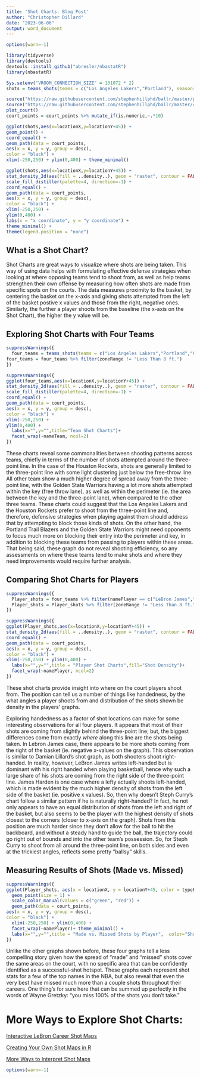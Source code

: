 ---
title: 'Shot Charts: Blog Post'
author: "Christopher Dillard"
date: "2023-06-06"
output: word_document
---

```{r,include=FALSE}
options(warn=-1)
```

```{r, include=FALSE, message=FALSE}
library(tidyverse)
library(devtools)
devtools::install_github("abresler/nbastatR")
library(nbastatR)
```
```{r, include=FALSE, message=FALSE}
Sys.setenv("VROOM_CONNECTION_SIZE" = 131072 * 2)
shots = teams_shots(teams = c("Los Angeles Lakers","Portland"), seasons = 2019)
```

```{r, include=FALSE, message=FALSE}
source("https://raw.githubusercontent.com/stephenhillphd/ballr/master/plot_court.R")
source("https://raw.githubusercontent.com/stephenhillphd/ballr/master/court_themes.R")
plot_court()
court_points = court_points %>% mutate_if(is.numeric,~.*10)
```

```{r, include=FALSE, message=FALSE}
ggplot(shots,aes(x=locationX,y=locationY+45)) +
geom_point() +
coord_equal() +
geom_path(data = court_points,
aes(x = x, y = y, group = desc),
color = "black") +
xlim(-250,250) + ylim(0,400) + theme_minimal()
```


```{r, include=FALSE, message=FALSE}
ggplot(shots,aes(x=locationX,y=locationY+45)) +
stat_density_2d(aes(fill = ..density..), geom = "raster", contour = FALSE) +
scale_fill_distiller(palette=4, direction=-1) +
coord_equal() +
geom_path(data = court_points,
aes(x = x, y = y, group = desc),
color = "black") +
xlim(-250,250) +
ylim(0,400) +
labs(x = "x coordinate", y = "y coordinate") +
theme_minimal() +
theme(legend.position = "none")
```

## What is a Shot Chart?

Shot Charts are great ways to visualize where shots are being taken. This way of using data helps with formulating effective defense strategies when looking at where opposing teams tend to shoot from, as well as help teams strengthen their own offense by measuring how often shots are made from specific spots on the courts. The data measures proximity to the basket, by centering the basket on the x-axis and giving shots attempted from the left of the basket postive x values and those from the right, negative ones. Similarly, the further a player shoots from the baseline (the x-axis on the Shot Chart), the higher the y value will be.     

## Exploring Shot Charts with Four Teams


```{r, include=FALSE}
suppressWarnings({
  four_teams = teams_shots(teams = c("Los Angeles Lakers","Portland","Houston","Golden State Warriors"), seasons = 2019)
four_teams = four_teams %>% filter(zoneRange != "Less Than 8 ft.")
})
```

```{r, echo=FALSE}
suppressWarnings({
ggplot(four_teams,aes(x=locationX,y=locationY+45)) +
stat_density_2d(aes(fill = ..density..), geom = "raster", contour = FALSE) +
scale_fill_distiller(palette=4, direction=-1) +
coord_equal() +
geom_path(data = court_points,
aes(x = x, y = y, group = desc),
color = "black") +
xlim(-250,250) +
ylim(0,400) +
  labs(x="",y="",title="Team Shot Charts")+
  facet_wrap(~nameTeam, ncol=2)
})
```

These charts reveal some commonalities between shooting patterns across teams, chiefly in terms of the number of shots attempted around the three-point line. In the case of the Houston Rockets, shots are generally limited to the three-point line with some light clustering just below the free-throw line. All other team show a much higher degree of spread away from the three-point line, with the Golden State Warriors having a lot more shots attempted within the key (free throw lane), as well as within the perimeter (ie. the area between the key and the three-point lane), when compared to the other three teams. These charts could suggest that the Los Angeles Lakers and the Houston Rockets prefer to shoot from the three-point line and, therefore, defensive strategies when playing against them should address that by attempting to block those kinds of shots. On the other hand, the Portland Trail Blazers and the Golden State Warriors might need opponents to focus much more on blocking their entry into the perimeter and key, in addition to blocking these teams from passing to players within these areas. That being said, these graph do not reveal shooting efficiency, so any assessments on where these teams tend to make shots and where they need improvements would require further analysis.


## Comparing Shot Charts for Players

```{r, include=FALSE}
suppressWarnings({
  Player_shots = four_teams %>% filter(namePlayer == c("LeBron James","Stephen Curry","Damian Lillard","James Harden"))
  Player_shots = Player_shots %>% filter(zoneRange != "Less Than 8 ft.")
})
```

```{r, echo=FALSE}
suppressWarnings({
ggplot(Player_shots,aes(x=locationX,y=locationY+45)) +
stat_density_2d(aes(fill = ..density..), geom = "raster", contour = FALSE) +
coord_equal() +
geom_path(data = court_points,
aes(x = x, y = y, group = desc),
color = "black") +
xlim(-250,250) + ylim(0,400) +
  labs(x="",y="",title = "Player Shot Charts",fill="Shot Density")+
  facet_wrap(~namePlayer, ncol=2)
})
```

These shot charts provide insight into where on the court players shoot from. The position can tell us a number of things like handedness, by the what angles a player shoots from and distribution of the shots shown be density in the players' graphs.

Exploring handedness as a factor of shot locations can make for some interesting observations for all four players. It appears that most of their shots are coming from slightly behind the three-point line; but, the biggest differences come from exactly *where* along this line are the shots being taken. In Lebron James case, there appears to be more shots coming from the right of the basket (ie. negative x-values on the graph). This observation is similar to Damian Lillard's shot graph, as both shooters shoot right-handed. In reality, however, LeBron James writes left-handed but is dominant with his right handed when playing basketball, hence why such a large share of his shots are coming from the right side of the three-point line. James Harden is one case where a lefty actually shoots left-handed, which is made evident by the much higher density of shots from the left side of the basket (ie. positive x values). So, then why doesn't Steph Curry's chart follow a similar pattern if he is naturally right-handed? In fact, he not only appears to have an equal distribution of shots from the left and right of the basket, but also seems to be the player with the highest density of shots closest to the corners (closer to x-axis on the graph). Shots from this position are much harder since they don't allow for the ball to hit the backboard, and without a steady hand to guide the ball, the trajectory could go right out of bounds and into the other team's possession. So, for Steph Curry to shoot from all around the three-point line, on both sides and even at the trickiest angles, reflects some pretty "ballsy" skills.


## Measuring Results of Shots (Made vs. Missed)

```{r, echo=FALSE}
suppressWarnings({
ggplot(Player_shots, aes(x = locationX, y = locationY+45, color = typeEvent)) +
  geom_point(size = 1) +
  scale_color_manual(values = c("green", "red")) +
  geom_path(data = court_points,
aes(x = x, y = y, group = desc),
color = "black") +
  xlim(-250,250) + ylim(0,400) +
  facet_wrap(~namePlayer)+ theme_minimal() +
  labs(x="",y="",title = "Made vs. Missed Shots by Player",  color="Shot Outcome")
})
```


Unlike the other graphs shown before, these four graphs tell a less compelling story given how the spread of "made" and "missed" shots cover the same areas on the court, with no specific area that can be confidently identified as a successful-shot hotspot. These graphs each represent shot stats for a few of the top names in the NBA, but also reveal that even the very best have missed much more than a couple shots throughout their careers. One thing's for sure here that can be summed up perfectly in the words of Wayne Gretzky: "you miss 100% of the shots you don't take."

# More Ways to Explore Shot Charts:

[Interactive LeBron Career Shot Maps](https://www.statmuse.com/nba/ask/lebron-james-career-shot-chart-by-season)

[Creating Your Own Shot Maps in R](https://www.owenlhjphillips.com/new-blog/2020/6/25/how-to-make-nba-shots-charts-in-r)

[More Ways to Interpret Shot Maps](https://benchboss.ai/how-to-read-a-shot-chart/)


```{r,include=FALSE}
options(warn=-1)
```
